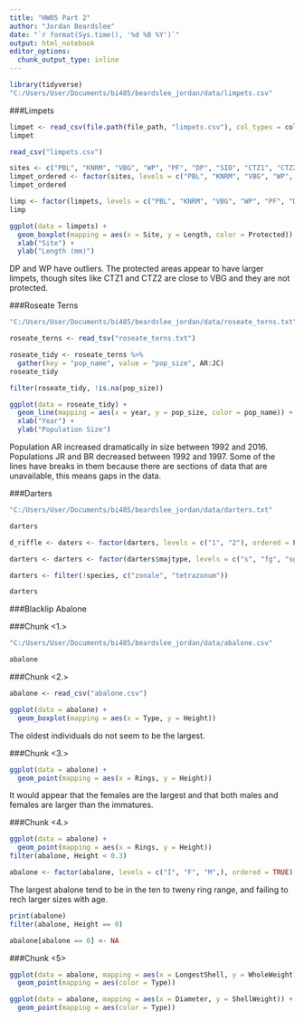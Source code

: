 ```yaml
---
title: "HW05 Part 2"
author: "Jordan Beardslee"
date: "`r format(Sys.time(), '%d %B %Y')`"
output: html_notebook
editor_options: 
  chunk_output_type: inline
---
```

```r
library(tidyverse)
"C:/Users/User/Documents/bi485/beardslee_jordan/data/limpets.csv"

```


###Limpets
```r
limpet <- read_csv(file.path(file_path, "limpets.csv"), col_types = cols("n", "c", "c"))
limpet
```
```r
read_csv("limpets.csv")
```


```r
sites <- c("PBL", "KNRM", "VBG", "WP", "PF", "DP", "SIO", "CTZ1", "CTZ2", "CNM")
limpet_ordered <- factor(sites, levels = c("PBL", "KNRM", "VBG", "WP", "PF", "DP", "SIO", "CTZ1", "CTZ2", "CNM"), ordered = TRUE)
limpet_ordered
```
```r
limp <- factor(limpets, levels = c("PBL", "KNRM", "VBG", "WP", "PF", "DP", "SIO", "CTZ1", "CTZ2", "CNM"), ordered = TRUE)
limp
```
```r
ggplot(data = limpets) + 
  geom_boxplot(mapping = aes(x = Site, y = Length, color = Protected)) +
  xlab("Site") +
  ylab("Length (mm)")
```
DP and WP have outliers. The protected areas appear to have larger limpets, though sites like CTZ1 and CTZ2 are close to VBG and they are not protected. 



###Roseate Terns
```r
"C:/Users/User/Documents/bi485/beardslee_jordan/data/roseate_terns.txt"
```

```r
roseate_terns <- read_tsv("roseate_terns.txt")
```

```r
roseate_tidy <- roseate_terns %>% 
  gather(key = "pop_name", value = "pop_size", AR:JC)
roseate_tidy
```

```r
filter(roseate_tidy, !is.na(pop_size))
```

```r
ggplot(data = roseate_tidy) + 
  geom_line(mapping = aes(x = year, y = pop_size, color = pop_name)) +
  xlab("Year") +
  ylab("Population Size")
```
Population AR increased dramatically in size between 1992 and 2016. Populations JR and BR decreased between 1992 and 1997. Some of the lines have breaks in them because there are sections of data that are unavailable, this means gaps in the data. 

###Darters
```r
"C:/Users/User/Documents/bi485/beardslee_jordan/data/darters.txt"

```
```r
darters
```

```r
d_riffle <- daters <- factor(darters, levels = c("1", "2"), ordered = FALSE)
```

```r
darters <- darters <- factor(darters$majtype, levels = c("s", "fg", "sg", "lg", "c"), ordered = TRUE)
```

```r
darters <- filter(!species, c("zonale", "tetrazonum"))
```
```r
darters
```


###Blacklip Abalone

###Chunk <1.>
```r
"C:/Users/User/Documents/bi485/beardslee_jordan/data/abalone.csv"

abalone
```


###Chunk <2.>
```r
abalone <- read_csv("abalone.csv") 

ggplot(data = abalone) + 
  geom_boxplot(mapping = aes(x = Type, y = Height))

```
The oldest individuals do not seem to be the largest. 

###Chunk <3.>
```r
ggplot(data = abalone) +
  geom_point(mapping = aes(x = Rings, y = Height))
```
It would appear that the females are the largest and that both males and females are larger than the immatures. 

###Chunk <4.>
```r
ggplot(data = abalone) +
  geom_point(mapping = aes(x = Rings, y = Height))
filter(abalone, Height < 0.3)

abalone <- factor(abalone, levels = c("I", "F", "M",), ordered = TRUE)
```
The largest abalone tend to be in the ten to tweny ring range, and failing to rech larger sizes with age.

```r
print(abalone) 
filter(abalone, Height == 0)

abalone[abalone == 0] <- NA
```
###Chunk <5>
```r
ggplot(data = abalone, mapping = aes(x = LongestShell, y = WholeWeight)) + 
  geom_point(mapping = aes(color = Type))

ggplot(data = abalone, mapping = aes(x = Diameter, y = ShellWeight)) + 
  geom_point(mapping = aes(color = Type))
```


